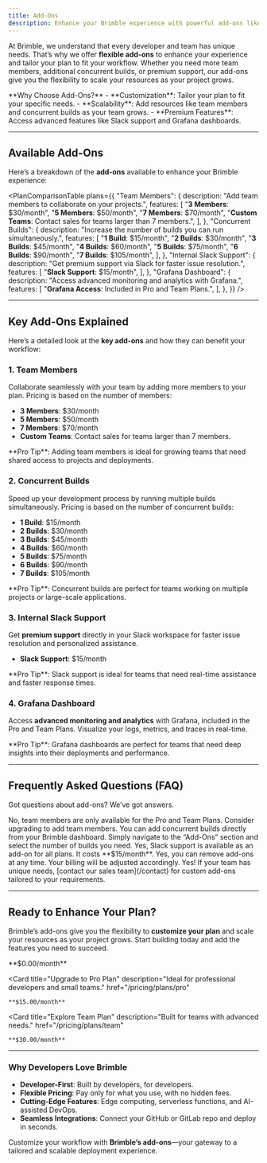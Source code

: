 ```yaml
---
title: Add-Ons
description: Enhance your Brimble experience with powerful add-ons like team members, concurrent builds, and premium support. Customize your plan to fit your needs.
---
```



At Brimble, we understand that every developer and team has unique needs. That’s why we offer **flexible add-ons** to enhance your experience and tailor your plan to fit your workflow. Whether you need more team members, additional concurrent builds, or premium support, our add-ons give you the flexibility to scale your resources as your project grows.

<Callout type="info">
  **Why Choose Add-Ons?**
  - **Customization**: Tailor your plan to fit your specific needs.
  - **Scalability**: Add resources like team members and concurrent builds as your team grows.
  - **Premium Features**: Access advanced features like Slack support and Grafana dashboards.
</Callout>

---

## Available Add-Ons

Here’s a breakdown of the **add-ons** available to enhance your Brimble experience:

<PlanComparisonTable
  plans={{
    "Team Members": {
      description: "Add team members to collaborate on your projects.",
      features: [
        "**3 Members**: $30/month",
        "**5 Members**: $50/month",
        "**7 Members**: $70/month",
        "**Custom Teams**: Contact sales for teams larger than 7 members.",
      ],
    },
    "Concurrent Builds": {
      description: "Increase the number of builds you can run simultaneously.",
      features: [
        "**1 Build**: $15/month",
        "**2 Builds**: $30/month",
        "**3 Builds**: $45/month",
        "**4 Builds**: $60/month",
        "**5 Builds**: $75/month",
        "**6 Builds**: $90/month",
        "**7 Builds**: $105/month",
      ],
    },
    "Internal Slack Support": {
      description: "Get premium support via Slack for faster issue resolution.",
      features: [
        "**Slack Support**: $15/month",
      ],
    },
    "Grafana Dashboard": {
      description: "Access advanced monitoring and analytics with Grafana.",
      features: [
        "**Grafana Access**: Included in Pro and Team Plans.",
      ],
    },
  }}
/>

---

## Key Add-Ons Explained

Here’s a detailed look at the **key add-ons** and how they can benefit your workflow:

### 1. **Team Members**
Collaborate seamlessly with your team by adding more members to your plan. Pricing is based on the number of members:
- **3 Members**: $30/month
- **5 Members**: $50/month
- **7 Members**: $70/month
- **Custom Teams**: Contact sales for teams larger than 7 members.

<Callout type="tip">
  **Pro Tip**: Adding team members is ideal for growing teams that need shared access to projects and deployments.
</Callout>

### 2. **Concurrent Builds**
Speed up your development process by running multiple builds simultaneously. Pricing is based on the number of concurrent builds:
- **1 Build**: $15/month
- **2 Builds**: $30/month
- **3 Builds**: $45/month
- **4 Builds**: $60/month
- **5 Builds**: $75/month
- **6 Builds**: $90/month
- **7 Builds**: $105/month

<Callout type="tip">
  **Pro Tip**: Concurrent builds are perfect for teams working on multiple projects or large-scale applications.
</Callout>

### 3. **Internal Slack Support**
Get **premium support** directly in your Slack workspace for faster issue resolution and personalized assistance.
- **Slack Support**: $15/month

<Callout type="tip">
  **Pro Tip**: Slack support is ideal for teams that need real-time assistance and faster response times.
</Callout>

### 4. **Grafana Dashboard**
Access **advanced monitoring and analytics** with Grafana, included in the Pro and Team Plans. Visualize your logs, metrics, and traces in real-time.

<Callout type="tip">
  **Pro Tip**: Grafana dashboards are perfect for teams that need deep insights into their deployments and performance.
</Callout>

---

## Frequently Asked Questions (FAQ)

Got questions about add-ons? We’ve got answers.

<Accordions>
  <Accordion title="Can I add team members to the Free Plan?" id="team-members-free">
    No, team members are only available for the Pro and Team Plans. Consider upgrading to add team members.
  </Accordion>

  <Accordion title="How do I add concurrent builds to my plan?" id="add-concurrent-builds">
    You can add concurrent builds directly from your Brimble dashboard. Simply navigate to the “Add-Ons” section and select the number of builds you need.
  </Accordion>

  <Accordion title="Is Slack support available for all plans?" id="slack-support-plans">
    Yes, Slack support is available as an add-on for all plans. It costs **$15/month**.
  </Accordion>

  <Accordion title="Can I remove an add-on later?" id="remove-add-ons">
    Yes, you can remove add-ons at any time. Your billing will be adjusted accordingly.
  </Accordion>

  <Accordion title="Do you offer custom add-ons for large teams?" id="custom-add-ons">
    Yes! If your team has unique needs, [contact our sales team](/contact) for custom add-ons tailored to your requirements.
  </Accordion>
</Accordions>

---

## Ready to Enhance Your Plan?

Brimble’s add-ons give you the flexibility to **customize your plan** and scale your resources as your project grows. Start building today and add the features you need to succeed.

<Cards>
  <Card
    title="Explore Free Plan"
    description="Perfect for personal projects and getting started."
    href="/pricing/plans/free"
  >
    **$0.00/month**
  </Card>

  <Card
    title="Upgrade to Pro Plan"
    description="Ideal for professional developers and small teams."
    href="/pricing/plans/pro"
  >
    **$15.00/month**
  </Card>

  <Card
    title="Explore Team Plan"
    description="Built for teams with advanced needs."
    href="/pricing/plans/team"
  >
    **$30.00/month**
  </Card>
</Cards>

---

### Why Developers Love Brimble

- **Developer-First**: Built by developers, for developers.
- **Flexible Pricing**: Pay only for what you use, with no hidden fees.
- **Cutting-Edge Features**: Edge computing, serverless functions, and AI-assisted DevOps.
- **Seamless Integrations**: Connect your GitHub or GitLab repo and deploy in seconds.

Customize your workflow with **Brimble’s add-ons**—your gateway to a tailored and scalable deployment experience. 